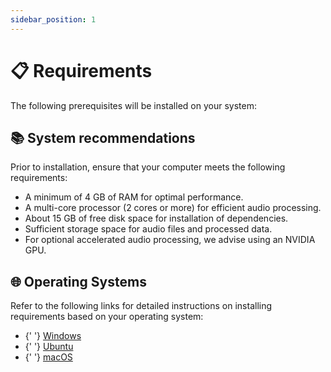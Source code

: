 ```yaml
---
sidebar_position: 1
---
```




# 📋 Requirements

The following prerequisites will be installed on your system:

<Dependencies />

## 📚 System recommendations

Prior to installation, ensure that your computer meets the following requirements:

- A minimum of 4 GB of RAM for optimal performance.
- A multi-core processor (2 cores or more) for efficient audio processing.
- About 15 GB of free disk space for installation of dependencies.
- Sufficient storage space for audio files and processed data.
- For optional accelerated audio processing, we advise using an NVIDIA GPU.

## 🌐 Operating Systems

Refer to the following links for detailed instructions on installing
requirements based on your operating system:

<ul>
  <li>
    <WindowsIcon />
    {'  '}
    <a href={'./windows'}>Windows</a>
  </li>
  <li>
    <UbuntuIcon />
    {'  '}
    <a href={'./ubuntu'}>Ubuntu</a>
  </li>
  <li>
    <MacOsIcon />
    {'  '}
    <a href={'./macos'}>macOS</a>
  </li>
</ul>
